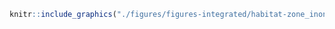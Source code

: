 <!-- #### Habitats - Zones inondables {-} -->


<!-- -------------------------------------------------- -->

```r
knitr::include_graphics("./figures/figures-integrated/habitat-zone_inondable.png")
```

<br>
